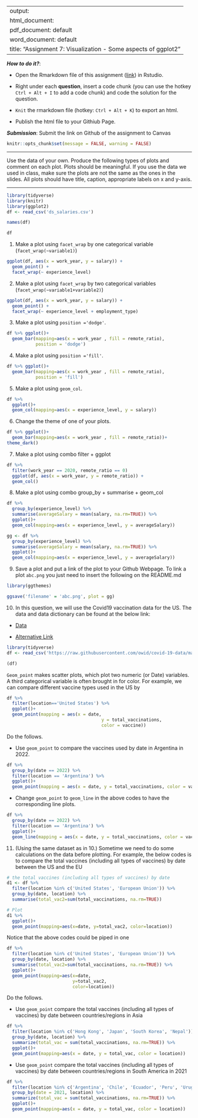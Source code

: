 
---
output: 
  html_document:
  pdf_document: default
  word_document: default
title: "Assignment 7: Visualization - Some aspects of ggplot2"
---

***How to do it?***: 

- Open the Rmarkdown file of this assignment ([link](assignment7.Rmd)) in Rstudio. 

- Right under each **question**, insert  a code chunk (you can use the hotkey `Ctrl + Alt + I` to add a code chunk) and code the solution for the question. 

- `Knit` the rmarkdown file (hotkey: `Ctrl + Alt + K`) to export an html.  

-  Publish the html file to your Githiub Page. 

***Submission***: Submit the link on Github of the assignment to Canvas

```r
knitr::opts_chunk$set(message = FALSE, warning = FALSE)
```

-------

Use the data of your own.  Produce the following types of plots and comment on each plot. Plots should be meaningful. If you use the data we used in class, make sure the plots are not the same as the ones in the slides. All plots should have title, caption, appropriate labels on x and y-axis. 

-------
```r
library(tidyverse)
library(knitr)
library(ggplot2)
df <- read_csv('ds_salaries.csv')
```
```r
names(df)
```
```r
df
```

1. Make a plot using `facet_wrap` by one categorical variable (`facet_wrap(~variable1)`)
```r
ggplot(df, aes(x = work_year, y = salary)) +
  geom_point() +
  facet_wrap(~ experience_level)
```


2. Make a plot using `facet_wrap` by two categorical variables (`facet_wrap(~variable1+variable2)`)
```r
ggplot(df, aes(x = work_year, y = salary)) +
  geom_point() +
  facet_wrap(~ experience_level + employment_type)
```


3. Make a plot using `position ='dodge'`.
```r
df %>% ggplot()+ 
  geom_bar(mapping=aes(x = work_year , fill = remote_ratio),
           position = 'dodge')
```


4. Make a plot using `position ='fill'`. 
```r
df %>% ggplot()+ 
  geom_bar(mapping=aes(x = work_year , fill = remote_ratio), 
           position = 'fill')
```


5. Make a plot using `geom_col`.
```r
df %>% 
  ggplot()+ 
  geom_col(mapping=aes(x = experience_level, y = salary))
```


6. Change the theme of one of your plots. 
```r
df %>% ggplot()+ 
  geom_bar(mapping=aes(x = work_year , fill = remote_ratio))+
theme_dark()
```


7. Make a plot using combo filter + ggplot
```r
df %>%
  filter(work_year == 2020, remote_ratio == 0)
  ggplot(df, aes(x = work_year, y = remote_ratio)) +
  geom_col()

```


8. Make a plot using combo group_by + summarise + geom_col
```r
df %>% 
  group_by(experience_level) %>%
  summarise(averageSalary = mean(salary, na.rm=TRUE)) %>% 
  ggplot()+ 
  geom_col(mapping=aes(x = experience_level, y = averageSalary))
```

```r
gg <- df %>% 
  group_by(experience_level) %>%
  summarise(averageSalary = mean(salary, na.rm=TRUE)) %>% 
  ggplot()+ 
  geom_col(mapping=aes(x = experience_level, y = averageSalary))
```


9. Save a plot and put a link of the plot to your Github Webpage.  To link a plot `abc.png` you just need to insert the following on the README.md
```r
library(ggthemes)
```

```r
ggsave('filename' = 'abc.png', plot = gg)
```

10. In this question, we will use  the Covid19 vaccination data for the US. The data and data dictionary can be found at the below link:

- [Data](https://raw.githubusercontent.com/owid/covid-19-data/master/public/data/vaccinations/vaccinations-by-manufacturer.csv)

- [Alternative Link](https://bryantstats.github.io/math421/data/vaccinations-by-manufacturer.csv)

```r
library(tidyverse)
df <- read_csv('https://raw.githubusercontent.com/owid/covid-19-data/master/public/data/vaccinations/vaccinations-by-manufacturer.csv')
```
```r
(df)
```


`Geom_point` makes scatter plots, which plot two numeric (or Date) variables. A third categorical variable is often brought in for color. For example, we can compare different vaccine types used in the US by

```r
df %>% 
  filter(location=='United States') %>% 
  ggplot()+
  geom_point(mapping = aes(x = date, 
                                    y = total_vaccinations, 
                                    color = vaccine))
```

Do the follows. 

  - Use `geom_point` to compare the vaccines used by date in Argentina in 2022. 
```r
df %>% 
  group_by(date == 2022) %>% 
  filter(location == 'Argentina') %>% 
  ggplot()+
  geom_point(mapping = aes(x = date, y = total_vaccinations, color = vaccine))
```
  
  - Change `geom_point` to `geom_line` in the above codes to have the corresponding line plots. 
```r
df %>% 
  group_by(date == 2022) %>% 
  filter(location == 'Argentina') %>% 
  ggplot()+
  geom_line(mapping = aes(x = date, y = total_vaccinations, color = vaccine))
```

11. (Using the same dataset as in 10.) Sometime we need to do some calculations on the data before plotting. For example, the below codes is to compare the total vaccines (including all types of vaccines) by date between the US and the EU

```r
# the total vaccines (including all types of vaccines) by date
d1 <- df %>% 
  filter(location %in% c('United States', 'European Union')) %>% 
  group_by(date, location) %>% 
  summarise(total_vac2=sum(total_vaccinations, na.rm=TRUE))

# Plot
d1 %>% 
  ggplot()+
  geom_point(mapping=aes(x=date, y=total_vac2, color=location))
```

Notice that the above codes could be piped in one 

```r
df %>% 
  filter(location %in% c('United States', 'European Union')) %>% 
  group_by(date, location) %>% 
  summarise(total_vac2=sum(total_vaccinations, na.rm=TRUE)) %>% 
  ggplot()+
  geom_point(mapping=aes(x=date, 
                         y=total_vac2, 
                         color=location))
```


Do the follows. 


- Use `geom_point` compare the total vaccines (including all types of vaccines) by date between countries/regions in Asia
```r
df %>% 
  filter(location %in% c('Hong Kong', 'Japan', 'South Korea', 'Nepal')) %>% 
  group_by(date, location) %>% 
  summarize(total_vac = sum(total_vaccinations, na.rm=TRUE)) %>% 
  ggplot()+
  geom_point(mapping=aes(x = date, y = total_vac, color = location))
```

- Use `geom_point` compare the total vaccines (including all types of vaccines) by date between countries/regions in South America in 2021
```r
df %>% 
  filter(location %in% c('Argentina', 'Chile', 'Ecuador', 'Peru', 'Uruguay')) %>% 
  group_by(date = 2021, location) %>% 
  summarize(total_vac = sum(total_vaccinations, na.rm=TRUE)) %>% 
  ggplot()+
  geom_point(mapping=aes(x = date, y = total_vac, color = location))
```


